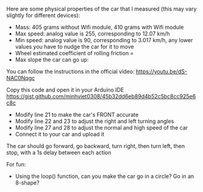 Here are some physical properties of the car that I measured (this may vary slightly for different devices): 
- Mass: 405 grams without Wifi module, 410 grams with Wifi module
- Max speed: analog value is 255, corresponding to 12.07 km/h
- Min speed: analog value is 90, corresponding to 3.017 km/h, any lower values you have to nudge the car for it to move 
- Wheel estimated coefficient of rolling friction = 
- Max slope the car can go up: 

You can follow the instructions in the official video: 
https://youtu.be/dS-NAC0Nqgc

Copy this code and open it in your Arduino IDE
https://gist.github.com/minhviet0308/45b32dd6eb89d4b52c5bc8cc925e6c8c

- Modify line 21 to make the car's FRONT accurate
- Modify line 22 and 23 to adjust the right and left turning angles 
- Modify line 27 and 28 to adjust the normal and high speed of the car
- Connect it to your car and upload it

The car should go forward, go backward, turn right, then turn left, then stop, with a 1s delay between each action 

For fun: 
- Using the loop() function, can you make the car go in a circle? Go in an 8-shape?  

